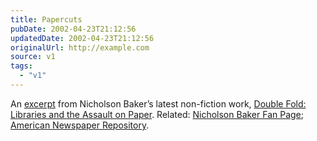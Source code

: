 ```yaml
---
title: Papercuts
pubDate: 2002-04-23T21:12:56
updatedDate: 2002-04-23T21:12:56
originalUrl: http://example.com
source: v1
tags:
  - "v1"
---
```


An [excerpt][1] from Nicholson Baker&#8217;s latest non-fiction work, [Double Fold: Libraries and the Assault on Paper][2]. Related: [Nicholson Baker Fan Page][3]; [American Newspaper Repository][4].

[1]: http://www.randomhouse.com/vintage/catalog/display.pperl?isbn=0375726217&view=excerpt "Excerpt from Nicholson Baker's 'Double Fold: Libraries and the Assault on Paper' at randomhouse.com"
[2]: http://www.amazon.co.uk/exec/obidos/ASIN/0099429039/ohsky "Nicholson Baker's 'Double Fold: Libraries and the Assault on Paper' at amazon.co.uk"
[3]: http://www.j-walk.com/nbaker/ "Nicholson Baker Fan Page"
[4]: http://www.oldpapers.org/ "American Newspaper Repository"
